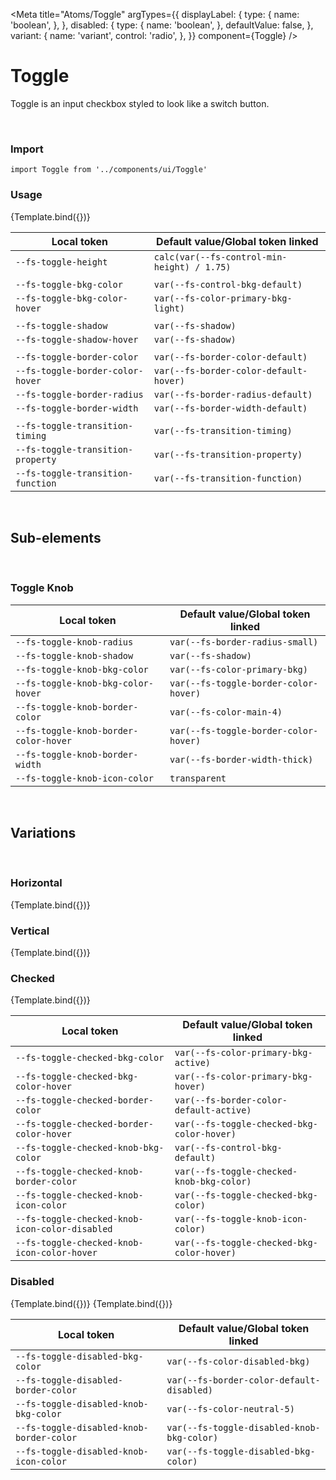 

<Meta
  title="Atoms/Toggle"
  argTypes={{
    displayLabel: {
      type: {
        name: 'boolean',
      },
    },
    disabled: {
      type: {
        name: 'boolean',
      },
      defaultValue: false,
    },
    variant: {
      name: 'variant',
      control: 'radio',
    },
  }}
  component={Toggle}
/>


# Toggle

Toggle is an input checkbox styled to look like a switch button.

<br />

### Import

`import Toggle from '../components/ui/Toggle'`

### Usage

<Canvas>
  <Story
    name="default"
    args={{
      id: 'toggle-default',
      label: 'Label',
    }}
  >
    {Template.bind({})}
  </Story>
</Canvas>

<ArgsTable story="default" />

| Local token                       | Default value/Global token linked           |
| --------------------------------- | ------------------------------------------- |
| `--fs-toggle-height`              | `calc(var(--fs-control-min-height) / 1.75)` |
|                                   |                                             |
| `--fs-toggle-bkg-color`           | `var(--fs-control-bkg-default)`             |
| `--fs-toggle-bkg-color-hover`     | `var(--fs-color-primary-bkg-light)`         |
|                                   |                                             |
| `--fs-toggle-shadow`              | `var(--fs-shadow)`                          |
| `--fs-toggle-shadow-hover`        | `var(--fs-shadow)`                          |
|                                   |                                             |
| `--fs-toggle-border-color`        | `var(--fs-border-color-default)`            |
| `--fs-toggle-border-color-hover`  | `var(--fs-border-color-default-hover)`      |
| `--fs-toggle-border-radius`       | `var(--fs-border-radius-default)`           |
| `--fs-toggle-border-width`        | `var(--fs-border-width-default)`            |
|                                   |                                             |
| `--fs-toggle-transition-timing`   | `var(--fs-transition-timing)`               |
| `--fs-toggle-transition-property` | `var(--fs-transition-property)`             |
| `--fs-toggle-transition-function` | `var(--fs-transition-function)`             |

<br />

## Sub-elements

<br />

### Toggle Knob

| Local token                           | Default value/Global token linked     |
| ------------------------------------- | ------------------------------------- |
| `--fs-toggle-knob-radius`             | `var(--fs-border-radius-small)`       |
| `--fs-toggle-knob-shadow`             | `var(--fs-shadow)`                    |
| `--fs-toggle-knob-bkg-color`          | `var(--fs-color-primary-bkg)`         |
| `--fs-toggle-knob-bkg-color-hover`    | `var(--fs-toggle-border-color-hover)` |
| `--fs-toggle-knob-border-color`       | `var(--fs-color-main-4)`              |
| `--fs-toggle-knob-border-color-hover` | `var(--fs-toggle-border-color-hover)` |
| `--fs-toggle-knob-border-width`       | `var(--fs-border-width-thick)`        |
| `--fs-toggle-knob-icon-color`         | `transparent`                         |

<br />

## Variations

<br />

### Horizontal

<Canvas>
  <Story
    name="horizontal"
    args={{
      id: 'toggle-horizontal',
      label: 'Label',
    }}
  >
    {Template.bind({})}
  </Story>
</Canvas>

### Vertical

<Canvas>
  <Story
    name="vertical"
    args={{
      id: 'toggle-vertical',
      label: 'Label',
      variant: 'vertical',
    }}
  >
    {Template.bind({})}
  </Story>
</Canvas>

### Checked

<Canvas>
  <Story
    name="checked"
    args={{
      id: 'toggle-checked',
      label: 'Label',
      checked: true,
    }}
  >
    {Template.bind({})}
  </Story>
</Canvas>

| Local token                                    | Default value/Global token linked          |
| ---------------------------------------------- | ------------------------------------------ |
| `--fs-toggle-checked-bkg-color`                | `var(--fs-color-primary-bkg-active)`       |
| `--fs-toggle-checked-bkg-color-hover`          | `var(--fs-color-primary-bkg-hover)`        |
| `--fs-toggle-checked-border-color`             | `var(--fs-border-color-default-active)`    |
| `--fs-toggle-checked-border-color-hover`       | `var(--fs-toggle-checked-bkg-color-hover)` |
| `--fs-toggle-checked-knob-bkg-color`           | `var(--fs-control-bkg-default)`            |
| `--fs-toggle-checked-knob-border-color`        | `var(--fs-toggle-checked-knob-bkg-color)`  |
| `--fs-toggle-checked-knob-icon-color`          | `var(--fs-toggle-checked-bkg-color)`       |
| `--fs-toggle-checked-knob-icon-color-disabled` | `var(--fs-toggle-knob-icon-color)`         |
| `--fs-toggle-checked-knob-icon-color-hover`    | `var(--fs-toggle-checked-bkg-color-hover)` |

### Disabled

<Canvas>
  <Story
    name="disabled"
    args={{
      id: 'toggle-disabled',
      label: 'Label',
      disabled: true,
    }}
  >
    {Template.bind({})}
  </Story>
  <Story
    name="disabled-checked"
    args={{
      id: 'toggle-disabled-checked',
      label: 'Label',
      disabled: true,
      checked: true,
    }}
  >
    {Template.bind({})}
  </Story>
</Canvas>

| Local token                              | Default value/Global token linked          |
| ---------------------------------------- | ------------------------------------------ |
| `--fs-toggle-disabled-bkg-color`         | `var(--fs-color-disabled-bkg)`             |
| `--fs-toggle-disabled-border-color`      | `var(--fs-border-color-default-disabled)`  |
| `--fs-toggle-disabled-knob-bkg-color`    | `var(--fs-color-neutral-5)`                |
| `--fs-toggle-disabled-knob-border-color` | `var(--fs-toggle-disabled-knob-bkg-color)` |
| `--fs-toggle-disabled-knob-icon-color`   | `var(--fs-toggle-disabled-bkg-color)`      |
